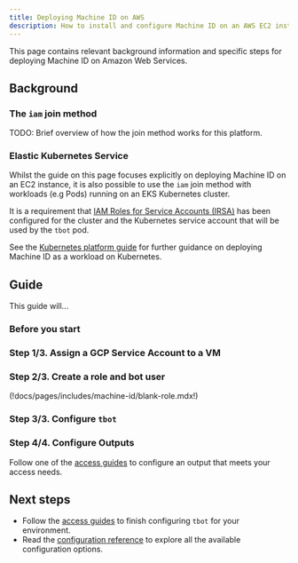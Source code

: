 ```yaml
---
title: Deploying Machine ID on AWS
description: How to install and configure Machine ID on an AWS EC2 instance
---
```


This page contains relevant background information and specific steps for
deploying Machine ID on Amazon Web Services.

## Background

### The `iam` join method

TODO: Brief overview of how the join method works for this platform.

### Elastic Kubernetes Service

Whilst the guide on this page focuses explicitly on deploying Machine ID on an
EC2 instance, it is also possible to use the `iam` join method with
workloads (e.g Pods) running on an EKS Kubernetes cluster.

It is a requirement that
[IAM Roles for Service Accounts (IRSA)](https://docs.aws.amazon.com/eks/latest/userguide/iam-roles-for-service-accounts.html)
has been configured for the cluster and the Kubernetes service account that will
be used by the `tbot` pod.

See the [Kubernetes platform guide](kubernetes.mdx) for further guidance
on deploying Machine ID as a workload on Kubernetes.

## Guide

This guide will...

### Before you start

### Step 1/3. Assign a GCP Service Account to a VM

### Step 2/3. Create a role and bot user

(!docs/pages/includes/machine-id/blank-role.mdx!)

### Step 3/3. Configure `tbot`

### Step 4/4. Configure Outputs

Follow one of the [access guides](../access-guides.mdx) to configure an output
that meets your access needs.

## Next steps

- Follow the [access guides](../access-guides.mdx) to finish configuring `tbot` for
  your environment.
- Read the [configuration reference](../reference/configuration.mdx) to explore
  all the available configuration options.